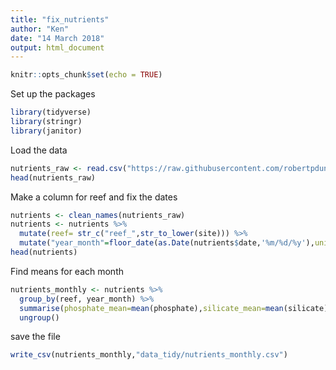 ```yaml
---
title: "fix_nutrients"
author: "Ken"
date: "14 March 2018"
output: html_document
---
```


```r
knitr::opts_chunk$set(echo = TRUE)
```
Set up the packages
```r
library(tidyverse)
library(stringr)
library(janitor)
```
Load the data
```r
nutrients_raw <- read.csv("https://raw.githubusercontent.com/robertpdunn/kbay_physical/master/data/nutrient_data.csv")
head(nutrients_raw)
```

Make a column for reef and fix the dates
```r
nutrients <- clean_names(nutrients_raw)
nutrients <- nutrients %>%
  mutate(reef= str_c("reef_",str_to_lower(site))) %>%
  mutate("year_month"=floor_date(as.Date(nutrients$date,'%m/%d/%y'),unit="month"))
head(nutrients)
```
Find means for each month
```r
nutrients_monthly <- nutrients %>% 
  group_by(reef, year_month) %>%
  summarise(phosphate_mean=mean(phosphate),silicate_mean=mean(silicate),n_n_mean=mean(n_n),ammonia_mean=mean(ammonia,na.rm=TRUE),total_n_mean=mean(total_n,na.rm=TRUE)) %>% 
  ungroup() 
```
save the file
```r
write_csv(nutrients_monthly,"data_tidy/nutrients_monthly.csv")
```
